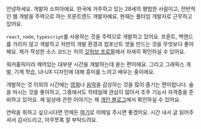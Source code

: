 <Title main>개발자 /소피아/ 🌧️</Title>

안녕하세요. 개발자 소피아에요. 한국에 거주하고 있는 28세의 평범한 사람이고, 전반적인 웹 개발을 주력으로 하는 프론트엔드 개발자예요.
현재는 풀타임 개발자로 근무하고 있어요.

`react`, `node`, `typescript`를 사용하는 것을 주력으로 개발하고 있어요.
프론트, 백엔드를 가리지 않고 개발하고 저만의 개발 환경과 컴포넌트 셋을 만드는 것을 무엇보다 좋아해요.
제가 작성한 소스 코드는 저의 [깃허브 프로필](https://github.com/async3619)에서 자세히 확인하실 수 있어요.

워커홀릭이라 깨어있는 대부분 시간을 개발하는데 쏟는 편이에요.
그리고 그래픽스 개발, 기계 학습, UI·UX 디자인에 대해 흥미를 느끼고 배우는 중이에요.

개발하는 것 이외의 시간에는 [영화](https://pedia.watcha.com/ko-KR/users/a9L5PYDbYKxwg)나
[음악](https://www.last.fm/user/async3619)을 감상하는 것을 많이 즐기는 편이랍니다.
술을 마시는 것을 좋아하고, 그중에서도 칵테일에 관심이 많아서 조주 기능사 자격증을 준비하고 있어요.
제 일상에 관한 이야기는 제 [개인 블로그](/blog)에서 확인하실 수 있어요.

연락을 취하고 싶으시다면 언제든 [여기](mailto:me@sophia-dev.io)로 이메일 주시면 좋겠어요.
시간 내서 글 읽어주셔서 감사드리고, 아무쪼록 잘 부탁드려요.
